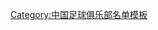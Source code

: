 {{Football squad with groups
|name=2012年中甲分类名单东亚
|bgcolor=#FF0000
|bordercolor=#FF0000
|textcolor=#FFFFFF
|title=[[上海东亚足球俱乐部|<span style="color:#FFFFFF">上海特莱士</span>]] — [[2012年中国足球甲级联赛|<span style="color:#FFFFFF">2012年中甲联赛</span>]]冠军
|group1=全年参赛球员
|list1=<div>
{{Football squad2 player|no=1|name=[[颜骏凌]]}}
{{Football squad2 player|no=2|name=[[李运秋]]}}
{{Football squad2 player|no=4|name=[[王燊超]][[File:Captain sports.svg|12px|link=隊長 (足球)]]}}
{{Football squad2 player|no=5|name=[[汪佳捷]]}}
{{Football squad2 player|no=6|name=[[蔡慧康]]}}
{{Football squad2 player|no=7|name=[[武磊]]}}
{{Football squad2 player|no=8|name=[[战怡麟]]}}
{{Football squad2 player|no=9|name={{flagicon|COL}} [[路易斯·卡洛斯·卡贝萨斯|-{zh-hans:卡贝萨斯;zh-hk:卡比沙斯}-]]}}
{{Football squad2 player|no=10|name=[[陈子介]]}}
{{Football squad2 player|no=11|name=[[傅欢]]}}
{{Football squad2 player|no=12|name=[[吕文君]]}}
{{Football squad2 player|no=13|name=[[朱峥嵘]]}}
{{Football squad2 player|no=15|name=[[李铖]]}}
{{Football squad2 player|no=16|name=[[耿袈岂]]}}
{{Football squad2 player|no=18|name=[[孙凯]]}}
{{Football squad2 player|no=19|name={{flagicon|HON}} [[加西亚]]}}
{{Football squad2 player|no=20|name=[[毛嘉康]]}}
{{Football squad2 player|no=21|name=[[丁全诚]]}}
{{Football squad2 player|no=22|name=[[孙乐]]}}
{{Football squad2 player|no=24|name=[[毛嵘骏]]}}
{{Football squad2 player|no=25|name={{flagicon|GHA}} [[兰斯福德·阿多|阿多]]}}
</div>
|group2=夏季转入球员
|list2=<div>
{{Football squad2 player|no=26|name=[[艾迪·弗朗西斯|艾迪]]}}
{{Football squad2 player|no=27|name=[[鲜小龙]]}}
{{Football squad2 player|no=33|name={{flagicon|BRA}} {{le|布鲁诺·卡马乔|Bruno Camacho|布鲁诺}}}}
</div>
|group3=夏季转出球员
|list3=<div>
{{Football squad2 player|no=17|name={{flagicon|CMR}} [[迪迪尔]]}}
{{Football squad2 player|no=23|name=[[柏佳骏]](租)}}
</div>
|group4=主教练
|list4=[[蒋炳尧]]
}}
<noinclude>
{{DEFAULTSORT:Shanghai East Asia F.C. Squad 2012}}
[[Category:中国足球俱乐部名单模板]]
</noinclude>